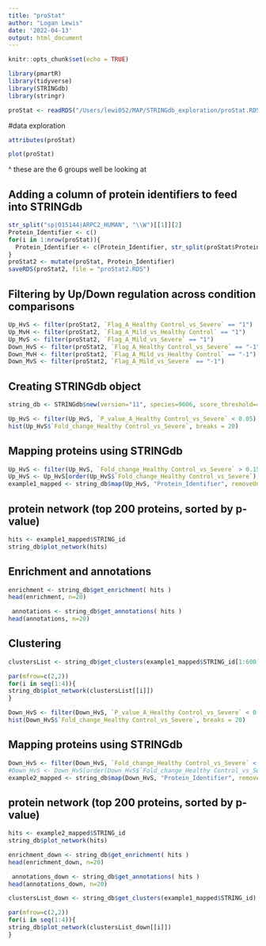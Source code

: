 ```yaml
---
title: "proStat"
author: "Logan Lewis"
date: '2022-04-13'
output: html_document
---
```


```r
knitr::opts_chunk$set(echo = TRUE)
```

```r
library(pmartR)
library(tidyverse)
library(STRINGdb)
library(stringr)
```

```r
proStat <- readRDS("/Users/lewi052/MAP/STRINGdb_exploration/proStat.RDS")
```

#data exploration

```r
attributes(proStat)
```

```r
plot(proStat)
```
^ these are the 6 groups well be looking at

## Adding a column of protein identifiers to feed into STRINGdb

```r
str_split("sp|O15144|ARPC2_HUMAN", "\\W")[[1]][2]
Protein_Identifier <- c()
for(i in 1:nrow(proStat)){
  Protein_Identifier <- c(Protein_Identifier, str_split(proStat$Protein, "\\W")[[i]][2])
}
proStat2 <- mutate(proStat, Protein_Identifier)
saveRDS(proStat2, file = "proStat2.RDS")
```

## Filtering by Up/Down regulation across condition comparisons

```r
Up_HvS <- filter(proStat2, `Flag_A_Healthy Control_vs_Severe` == "1")
Up_MvH <- filter(proStat2, `Flag_A_Mild_vs_Healthy Control` == "1")
Up_MvS <- filter(proStat2, `Flag_A_Mild_vs_Severe` == "1")
Down_HvS <- filter(proStat2, `Flag_A_Healthy Control_vs_Severe` == "-1")
Down_MvH <- filter(proStat2, `Flag_A_Mild_vs_Healthy Control` == "-1")
Down_MvS <- filter(proStat2, `Flag_A_Mild_vs_Severe` == "-1")
```

## Creating STRINGdb object

```r
string_db <- STRINGdb$new(version="11", species=9606, score_threshold=400, input_directory="")
```

```r
Up_HvS <- filter(Up_HvS, `P_value_A_Healthy Control_vs_Severe` < 0.05)
hist(Up_HvS$`Fold_change_Healthy Control_vs_Severe`, breaks = 20)
```


## Mapping proteins using STRINGdb

```r
Up_HvS <- filter(Up_HvS, `Fold_change_Healthy Control_vs_Severe` > 0.15)
Up_HvS <- Up_HvS[order(Up_HvS$`Fold_change_Healthy Control_vs_Severe`), ]
example1_mapped <- string_db$map(Up_HvS, "Protein_Identifier", removeUnmappedRows = TRUE )
```
## protein network (top 200 proteins, sorted by p-value)

```r
hits <- example1_mapped$STRING_id
string_db$plot_network(hits)
```
## Enrichment and annotations

```r
enrichment <- string_db$get_enrichment( hits )
head(enrichment, n=20)
```
```r
 annotations <- string_db$get_annotations( hits )
head(annotations, n=20)
```
## Clustering

```r
clustersList <- string_db$get_clusters(example1_mapped$STRING_id[1:600])
```

```r
par(mfrow=c(2,2))
for(i in seq(1:4)){
string_db$plot_network(clustersList[[i]])
}
```

```r
Down_HvS <- filter(Down_HvS, `P_value_A_Healthy Control_vs_Severe` < 0.05)
hist(Down_HvS$`Fold_change_Healthy Control_vs_Severe`, breaks = 20)
```


## Mapping proteins using STRINGdb

```r
Down_HvS <- filter(Down_HvS, `Fold_change_Healthy Control_vs_Severe` < -0.65)
#Down_HvS <- Down_HvS[order(Down_HvS$`Fold_change_Healthy Control_vs_Severe`), ]
example2_mapped <- string_db$map(Down_HvS, "Protein_Identifier", removeUnmappedRows = TRUE )
```
## protein network (top 200 proteins, sorted by p-value)

```r
hits <- example2_mapped$STRING_id
string_db$plot_network(hits)
```
```r
enrichment_down <- string_db$get_enrichment( hits )
head(enrichment_down, n=20)
```

```r
 annotations_down <- string_db$get_annotations( hits )
head(annotations_down, n=20)
```

```r
clustersList_down <- string_db$get_clusters(example1_mapped$STRING_id)
```

```r
par(mfrow=c(2,2))
for(i in seq(1:4)){
string_db$plot_network(clustersList_down[[i]])
}
```
